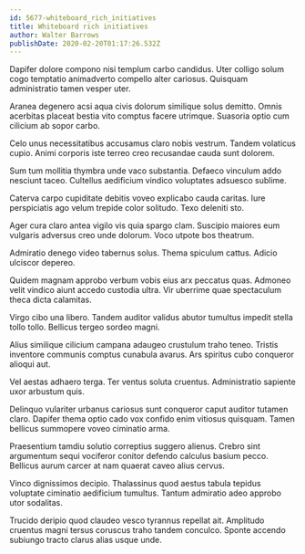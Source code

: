 ```yaml
---
id: 5677-whiteboard_rich_initiatives
title: Whiteboard rich initiatives
author: Walter Barrows
publishDate: 2020-02-20T01:17:26.532Z
---
```


Dapifer dolore compono nisi templum carbo candidus. Uter colligo solum cogo temptatio animadverto compello alter cariosus. Quisquam administratio tamen vesper uter.

Aranea degenero acsi aqua civis dolorum similique solus demitto. Omnis acerbitas placeat bestia vito comptus facere utrimque. Suasoria optio cum cilicium ab sopor carbo.

Celo unus necessitatibus accusamus claro nobis vestrum. Tandem volaticus cupio. Animi corporis iste terreo creo recusandae cauda sunt dolorem.

Sum tum mollitia thymbra unde vaco substantia. Defaeco vinculum addo nesciunt taceo. Cultellus aedificium vindico voluptates adsuesco sublime.

Caterva carpo cupiditate debitis voveo explicabo cauda caritas. Iure perspiciatis ago velum trepide color solitudo. Texo deleniti sto.

Ager cura claro antea vigilo vis quia spargo clam. Suscipio maiores eum vulgaris adversus creo unde dolorum. Voco utpote bos theatrum.

Admiratio denego video tabernus solus. Thema spiculum cattus. Adicio ulciscor depereo.

Quidem magnam approbo verbum vobis eius arx peccatus quas. Admoneo velit vindico aiunt accedo custodia ultra. Vir uberrime quae spectaculum theca dicta calamitas.

Virgo cibo una libero. Tandem auditor validus abutor tumultus impedit stella tollo tollo. Bellicus tergeo sordeo magni.

Alius similique cilicium campana adaugeo crustulum traho teneo. Tristis inventore communis comptus cunabula avarus. Ars spiritus cubo conqueror alioqui aut.

Vel aestas adhaero terga. Ter ventus soluta cruentus. Administratio sapiente uxor arbustum quis.

Delinquo vulariter urbanus cariosus sunt conqueror caput auditor tutamen claro. Dapifer thema optio cado vox confido enim vitiosus quisquam. Tamen bellicus summopere voveo ciminatio arma.

Praesentium tamdiu solutio correptius suggero alienus. Crebro sint argumentum sequi vociferor conitor defendo calculus basium pecco. Bellicus aurum carcer at nam quaerat caveo alius cervus.

Vinco dignissimos decipio. Thalassinus quod aestus tabula tepidus voluptate ciminatio aedificium tumultus. Tantum admiratio adeo approbo utor sodalitas.

Trucido deripio quod claudeo vesco tyrannus repellat ait. Amplitudo cruentus magni tersus coruscus traho tandem conculco. Sponte accendo subiungo tracto clarus alias usque unde.
